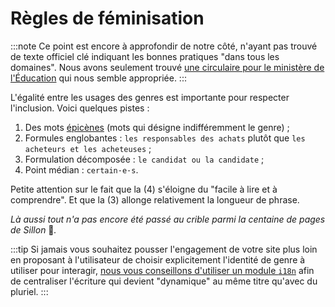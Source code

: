 # Règles de féminisation

:::note
Ce point est encore à approfondir de notre côté, n'ayant pas trouvé de texte officiel clé indiquant les bonnes pratiques "dans tous les domaines". Nous avons seulement trouvé [une circulaire pour le ministère de l'Éducation](https://www.education.gouv.fr/bo/21/Hebdo18/MENB2114203C.htm) qui nous semble appropriée.
:::

L'égalité entre les usages des genres est importante pour respecter l'inclusion. Voici quelques pistes :

1.  Des mots [épicènes](https://fr.wiktionary.org/wiki/%C3%A9pic%C3%A8ne) (mots qui désigne indifféremment le genre) ;
2.  Formules englobantes : `les responsables des achats` plutôt que `les acheteurs et les acheteuses` ;
3.  Formulation décomposée : `le candidat ou la candidate` ;
4.  Point médian : `certain·e·s`.

Petite attention sur le fait que la (4) s'éloigne du "facile à lire et à comprendre". Et que la (3) allonge relativement la longueur de phrase.

_Là aussi tout n'a pas encore été passé au crible parmi la centaine de pages de Sillon_ 🙏*.*

:::tip
Si jamais vous souhaitez pousser l'engagement de votre site plus loin en proposant à l'utilisateur de choisir explicitement l'identité de genre à utiliser pour interagir, [nous vous conseillons d'utiliser un module `i18n`](i18n-recommended/even-if-monolingual.mdx) afin de centraliser l'écriture qui devient "dynamique" au même titre qu'avec du pluriel.
:::
